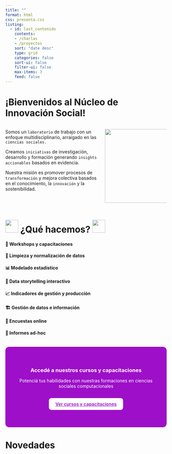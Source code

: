 ```yaml
---
title: ""
format: html
css: presenta.css
listing:
  - id: last_contenido
    contents: 
    - /charlas
    - /proyectos
    sort: "date desc"
    type: grid
    categories: false
    sort-ui: false
    filter-ui: false
    max-items: 3
    feed: false
---
```


# **¡Bienvenidos al Núcleo de Innovación Social!**

::::: columns
::: {.column width="60%"}
Somos un `laboratorio` de trabajo con un enfoque multidisciplinario, arraigado en las `ciencias sociales.`

Creamos `iniciativas` de investigación, desarrollo y formación generando `insights accionables` basados en evidencia.

Nuestra misión es promover procesos de `transformación` y mejora colectiva basados en el conocimiento, la `innovación` y la sostenibilidad.
:::

::: {.column width="40%"}
![](images/logoNIS.png){fig-align="center" width="230"}
:::
:::::


# <img src="images/Developer.gif" width="40px"/> ¿Qué hacemos? <img src="images/Developer.gif" width="40px"/>

::::::::::: grid
::: {.g-col-6 .card4}
#### 🎤 Workshops y capacitaciones
:::

::: {.g-col-6 .card4}
#### 🧼 Limpieza y normalización de datos
:::

::: {.g-col-6 .card4}
#### 📊 Modelado estadístico
:::

::: {.g-col-6 .card4}
#### 📖 Data storytelling interactivo
:::

::: {.g-col-6 .card4}
#### 📈 Indicadores de gestión y producción
:::

::: {.g-col-6 .card4}
#### 🏗️ Gestión de datos e información
:::

::: {.g-col-6 .card4}
#### 📝 Encuestas online
:::

::: {.g-col-6 .card4}
#### 📄 Informes ad-hoc
:::
:::::::::::
<br>
<div style="background-color: #9d0fc8; color: white; padding: 40px 20px; text-align: center; border-radius: 12px; margin-bottom: 30px;">

<h3 style="color: white; margin-bottom: 10px;">Accedé a nuestros cursos y capacitaciones</h2>

<p>Potenciá tus habilidades con nuestras formaciones en ciencias sociales computacionales</p>

<a href="cursos.html" class="btn" style="background-color: white; color: #9d0fc8; font-weight: 600; padding: 10px 20px; border-radius: 8px; display: inline-block; margin-top: 15px;">Ver cursos y capacitaciones</a>

</div>


# Novedades

</a>

::: {#last_contenido}
:::

<script>(function(t,e,s,o){var n,a,c;t.SMCX=t.SMCX||[],e.getElementById(o)||(n=e.getElementsByTagName(s),a=n[n.length-1],c=e.createElement(s),c.type="text/javascript",c.async=!0,c.id=o,c.src="https://widget.surveymonkey.com/collect/website/js/tRaiETqnLgj758hTBazgdzxwuSQVZA5gS55pIr4pOSb5YLSS_2BiHbKJ3kHcpQYeLx.js",a.parentNode.insertBefore(c,a))})(window,document,"script","smcx-sdk");</script>



